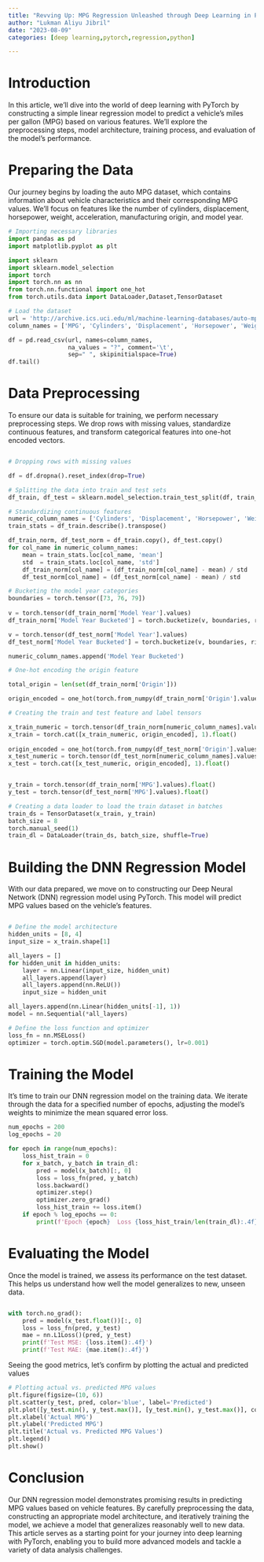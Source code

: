 ```yaml
---
title: "Revving Up: MPG Regression Unleashed through Deep Learning in PyTorch"
author: "Lukman Aliyu Jibril"
date: "2023-08-09"
categories: [deep learning,pytorch,regression,python]

---
```


# Introduction

In this article, we'll dive into the world of deep learning with PyTorch by constructing a simple linear regression model to predict a vehicle's miles per gallon (MPG) based on various features. We'll explore the preprocessing steps, model architecture, training process, and evaluation of the model's performance.

# Preparing the Data

Our journey begins by loading the auto MPG dataset, which contains information about vehicle characteristics and their corresponding MPG values. We'll focus on features like the number of cylinders, displacement, horsepower, weight, acceleration, manufacturing origin, and model year.

```python
# Importing necessary libraries
import pandas as pd
import matplotlib.pyplot as plt

import sklearn
import sklearn.model_selection
import torch
import torch.nn as nn
from torch.nn.functional import one_hot
from torch.utils.data import DataLoader,Dataset,TensorDataset

```

```python
# Load the dataset
url = 'http://archive.ics.uci.edu/ml/machine-learning-databases/auto-mpg/auto-mpg.data'
column_names = ['MPG', 'Cylinders', 'Displacement', 'Horsepower', 'Weight', 'Acceleration', 'Model Year', 'Origin']

df = pd.read_csv(url, names=column_names,
                 na_values = "?", comment='\t',
                 sep=" ", skipinitialspace=True)
df.tail()
 ```

                
# Data Preprocessing

To ensure our data is suitable for training, we perform necessary preprocessing steps. We drop rows with missing values, standardize continuous features, and transform categorical features into one-hot encoded vectors.

```python

# Dropping rows with missing values

df = df.dropna().reset_index(drop=True)

# Splitting the data into train and test sets
df_train, df_test = sklearn.model_selection.train_test_split(df, train_size=0.8, random_state=1)

# Standardizing continuous features
numeric_column_names = ['Cylinders', 'Displacement', 'Horsepower', 'Weight', 'Acceleration']
train_stats = df_train.describe().transpose()

df_train_norm, df_test_norm = df_train.copy(), df_test.copy()
for col_name in numeric_column_names:
    mean = train_stats.loc[col_name, 'mean']
    std  = train_stats.loc[col_name, 'std']
    df_train_norm[col_name] = (df_train_norm[col_name] - mean) / std
    df_test_norm[col_name] = (df_test_norm[col_name] - mean) / std

# Bucketing the model year categories
boundaries = torch.tensor([73, 76, 79])
 
v = torch.tensor(df_train_norm['Model Year'].values)
df_train_norm['Model Year Bucketed'] = torch.bucketize(v, boundaries, right=True)

v = torch.tensor(df_test_norm['Model Year'].values)
df_test_norm['Model Year Bucketed'] = torch.bucketize(v, boundaries, right=True)

numeric_column_names.append('Model Year Bucketed')

# One-hot encoding the origin feature

total_origin = len(set(df_train_norm['Origin']))

origin_encoded = one_hot(torch.from_numpy(df_train_norm['Origin'].values) % total_origin)

# Creating the train and test feature and label tensors

x_train_numeric = torch.tensor(df_train_norm[numeric_column_names].values)
x_train = torch.cat([x_train_numeric, origin_encoded], 1).float()
 
origin_encoded = one_hot(torch.from_numpy(df_test_norm['Origin'].values) % total_origin)
x_test_numeric = torch.tensor(df_test_norm[numeric_column_names].values)
x_test = torch.cat([x_test_numeric, origin_encoded], 1).float()


y_train = torch.tensor(df_train_norm['MPG'].values).float()
y_test = torch.tensor(df_test_norm['MPG'].values).float()

# Creating a data loader to load the train dataset in batches
train_ds = TensorDataset(x_train, y_train)
batch_size = 8
torch.manual_seed(1)
train_dl = DataLoader(train_ds, batch_size, shuffle=True)

```

# Building the DNN Regression Model

With our data prepared, we move on to constructing our Deep Neural Network (DNN) regression model using PyTorch. This model will predict MPG values based on the vehicle's features.

```python

# Define the model architecture
hidden_units = [8, 4]
input_size = x_train.shape[1]

all_layers = []
for hidden_unit in hidden_units:
    layer = nn.Linear(input_size, hidden_unit)
    all_layers.append(layer)
    all_layers.append(nn.ReLU())
    input_size = hidden_unit

all_layers.append(nn.Linear(hidden_units[-1], 1))
model = nn.Sequential(*all_layers)

# Define the loss function and optimizer
loss_fn = nn.MSELoss()
optimizer = torch.optim.SGD(model.parameters(), lr=0.001)
```

# Training the Model

It's time to train our DNN regression model on the training data. We iterate through the data for a specified number of epochs, adjusting the model's weights to minimize the mean squared error loss.

```python
num_epochs = 200
log_epochs = 20 

for epoch in range(num_epochs):
    loss_hist_train = 0
    for x_batch, y_batch in train_dl:
        pred = model(x_batch)[:, 0]
        loss = loss_fn(pred, y_batch)
        loss.backward()
        optimizer.step()
        optimizer.zero_grad()
        loss_hist_train += loss.item()
    if epoch % log_epochs == 0:
        print(f'Epoch {epoch}  Loss {loss_hist_train/len(train_dl):.4f}')

```


# Evaluating the Model

Once the model is trained, we assess its performance on the test dataset. This helps us understand how well the model generalizes to new, unseen data.

```python

with torch.no_grad():
    pred = model(x_test.float())[:, 0]
    loss = loss_fn(pred, y_test)
    mae = nn.L1Loss()(pred, y_test)
    print(f'Test MSE: {loss.item():.4f}')
    print(f'Test MAE: {mae.item():.4f}')
```

Seeing the good metrics, let's confirm by plotting the actual and predicted values

```python
# Plotting actual vs. predicted MPG values
plt.figure(figsize=(10, 6))
plt.scatter(y_test, pred, color='blue', label='Predicted')
plt.plot([y_test.min(), y_test.max()], [y_test.min(), y_test.max()], color='red', linewidth=2, linestyle='--', label='Perfect Prediction')
plt.xlabel('Actual MPG')
plt.ylabel('Predicted MPG')
plt.title('Actual vs. Predicted MPG Values')
plt.legend()
plt.show()
```


# Conclusion

Our DNN regression model demonstrates promising results in predicting MPG values based on vehicle features. By carefully preprocessing the data, constructing an appropriate model architecture, and iteratively training the model, we achieve a model that generalizes reasonably well to new data. This article serves as a starting point for your journey into deep learning with PyTorch, enabling you to build more advanced models and tackle a variety of data analysis challenges.